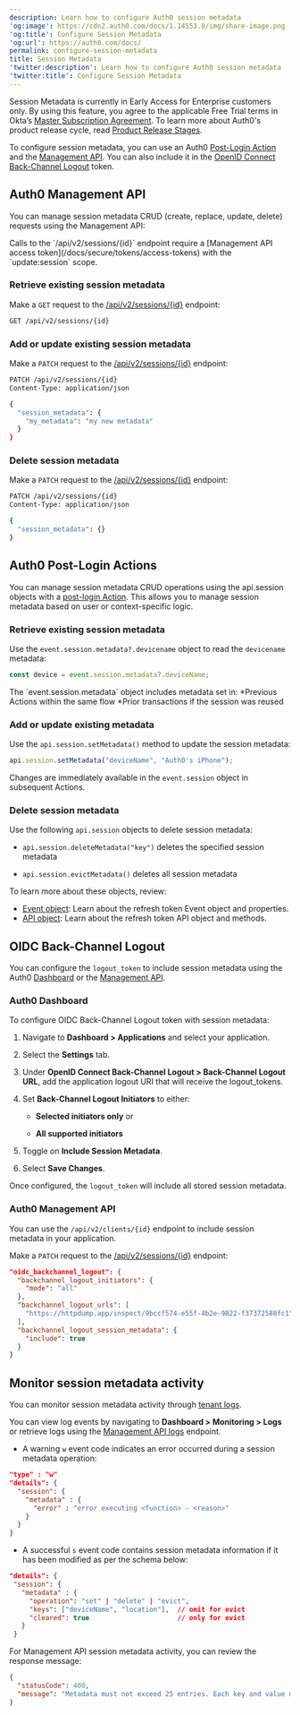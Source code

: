 ```yaml
---
description: Learn how to configure Auth0 session metadata
'og:image': https://cdn2.auth0.com/docs/1.14553.0/img/share-image.png
'og:title': Configure Session Metadata
'og:url': https://auth0.com/docs/
permalink: configure-session-metadata
title: Session Metadata
'twitter:description': Learn how to configure Auth0 session metadata
'twitter:title': Configure Session Metadata
---
```


<Warning>

Session Metadata is currently in Early Access for Enterprise customers only. By using this feature, you agree to the applicable Free Trial terms in Okta’s [Master Subscription Agreement](https://www.okta.com/legal). To learn more about Auth0's product release cycle, read [Product Release Stages](https://auth0.com/docs/troubleshoot/product-lifecycle/product-release-stages).

</Warning>

To configure session metadata, you can use an Auth0 [Post-Login Action](/docs/customize/actions/explore-triggers/signup-and-login-triggers/login-trigger) and the [Management API](https://auth0.com/docs/api/management/v2). You can also include it in the [OpenID Connect Back-Channel Logout](/docs/authenticate/login/logout/back-channel-logout) token.

## Auth0 Management API

You can manage session metadata CRUD (create, replace, update, delete) requests using the Management API:

<Callout icon="file-lines" color="#0EA5E9" iconType="regular">
Calls to the `/api/v2/sessions/{id}` endpoint require a [Management API access token](/docs/secure/tokens/access-tokens) with the `update:session` scope.
</Callout>

### Retrieve existing session metadata

Make a `GET` request to the [/api/v2/sessions/{id}](https://auth0.com/docs/api/management/v2/sessions/get-session) endpoint:

```bash lines
GET /api/v2/sessions/{id}
```

### Add or update existing session metadata

Make a `PATCH` request to the [/api/v2/sessions/{id}](https://auth0.com/docs/api/management/v2/sessions/patch-sessions-by-id) endpoint:

```bash lines
PATCH /api/v2/sessions/{id}
Content-Type: application/json

{
  "session_metadata": {
    "my_metadata": "my new metadata"
  }
}
```

### Delete session metadata

Make a `PATCH` request to the [/api/v2/sessions/{id}](https://auth0.com/docs/api/management/v2/sessions/patch-sessions-by-id) endpoint:

```bash lines
PATCH /api/v2/sessions/{id}
Content-Type: application/json

{
  "session_metadata": {}
}
```

## Auth0 Post-Login Actions

You can manage session metadata CRUD operations using the api.session objects with a [post-login Action](/docs/customize/actions/explore-triggers/signup-and-login-triggers/login-trigger). This allows you to manage session metadata based on user or context-specific logic.

### Retrieve existing session metadata

Use the `event.session.metadata?.devicename` object to read the `devicename` metadata:

```javascript lines
const device = event.session.metadata?.deviceName;
```

<Callout icon="file-lines" color="#0EA5E9" iconType="regular">
The `event.session.metadata` object includes metadata set in: 
	*Previous Actions within the same flow 
	*Prior transactions if the session was reused
</Callout>

### Add or update existing metadata

Use the `api.session.setMetadata()` method to update the session metadata:

```javascript lines
api.session.setMetadata("deviceName", "Auth0's iPhone");
```

Changes are immediately available in the `event.session` object in subsequent Actions. 

### Delete session metadata

Use the following `api.session` objects to delete session metadata:

* `api.session.deleteMetadata("key")` deletes the specified session metadata

* `api.session.evictMetadata()` deletes all session metadata 

To learn more about these objects, review:

* [Event object](/docs/customize/actions/explore-triggers/signup-and-login-triggers/login-trigger/post-login-event-object): Learn about the refresh token Event object and properties.
* [API object](/docs/customize/actions/explore-triggers/signup-and-login-triggers/login-trigger/post-login-api-object): Learn about the refresh token API object and methods.

## OIDC Back-Channel Logout 

You can configure the `logout_token` to include session metadata using the Auth0 [Dashboard](/docs/get-started/auth0-overview/dashboard) or the [Management API](https://auth0.com/docs/api/management/v2). 

### Auth0 Dashboard

To configure OIDC Back-Channel Logout token with session metadata:

1. Navigate to **Dashboard > Applications** and select your application.

2. Select the **Settings** tab. 

3. Under **OpenID Connect Back-Channel Logout > Back-Channel Logout URL**, add the application logout URI that will receive the logout_tokens.

4. Set **Back-Channel Logout Initiators** to either:

	* **Selected initiators only** or

	* **All supported initiators**

5. Toggle on **Include Session Metadata**.

6. Select **Save Changes**.

Once configured, the `logout_token` will include all stored session metadata.

### Auth0 Management API 

You can use the `/api/v2/clients/{id}` endpoint to include session metadata in your application.

Make a `PATCH` request to the [/api/v2/sessions/{id}](https://auth0.com/docs/api/management/v2/sessions/patch-sessions-by-id) endpoint:

```json lines
"oidc_backchannel_logout": {
  "backchannel_logout_initiators": {
    "mode": "all"
  },
  "backchannel_logout_urls": [
    "https://httpdump.app/inspect/9bccf574-e55f-4b2e-9822-f37372588fc1"
  ],
  "backchannel_logout_session_metadata": {
    "include": true
  }
}
```

## Monitor session metadata activity

You can monitor session metadata activity through [tenant logs](/docs/deploy-monitor/logs/view-log-events).

You can view log events by navigating to **Dashboard > Monitoring > Logs** or retrieve logs using the [Management API logs](https://auth0.com/docs/api/management/v2/logs/get-logs) endpoint.

* A warning `w` event code indicates an error occurred during a session metadata operation:

```json lines
"type" : "w"
"details": {
  "session": {
    "metadata" : {
      "error" : "error executing <function> - <reason>"
    }
  }
}
```

* A successful `s` event code contains session metadata information if it has been modified as per the schema below:

```json lines
"details": {
 "session": {
   "metadata" : {
     "operation": "set" | "delete" | "evict",
     "keys": ["deviceName", "location"],  // omit for evict
     "cleared": true                      // only for evict    
   }
 }
```

For Management API session metadata activity, you can review the response message:

```json lines
{
  "statusCode": 400,
  "message": "Metadata must not exceed 25 entries. Each key and value must be ≤ 255 characters."
}
```
